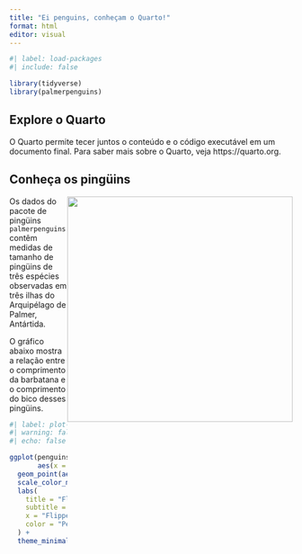 ```yaml
---
title: "Ei penguins, conheçam o Quarto!"
format: html
editor: visual
---
```


```r
#| label: load-packages
#| include: false

library(tidyverse)
library(palmerpenguins)
```

## Explore o Quarto

O Quarto permite tecer juntos o conteúdo e o código executável em um documento final. Para saber mais sobre o Quarto, veja https://quarto.org.

## Conheça os pingüins

![](https://raw.githubusercontent.com/quarto-dev/quarto-web/main/docs/get-started/hello/rstudio/lter_penguins.png){style="float:right;" fig-alt="Illustration of three species of Palmer Archipelago penguins: Chinstrap, Gentoo, and Adelie. Artwork by @allison_horst." width="401"}

Os dados do pacote de pingüins `palmerpenguins` contêm medidas de tamanho de pingüins de três espécies observadas em três ilhas do Arquipélago de Palmer, Antártida.

O gráfico abaixo mostra a relação entre o comprimento da barbatana e o comprimento do bico desses pingüins.

```r
#| label: plot-penguins
#| warning: false
#| echo: false

ggplot(penguins, 
       aes(x = flipper_length_mm, y = bill_length_mm)) +
  geom_point(aes(color = species, shape = species)) +
  scale_color_manual(values = c("darkorange","purple","cyan4")) +
  labs(
    title = "Flipper and bill length",
    subtitle = "Dimensions for penguins at Palmer Station LTER",
    x = "Flipper length (mm)", y = "Bill length (mm)",
    color = "Penguin species", shape = "Penguin species"
  ) +
  theme_minimal()
```

